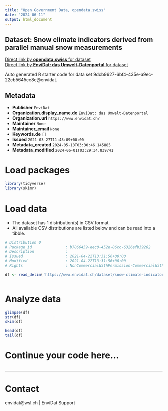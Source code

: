 ```yaml
---
title: "Open Government Data, opendata.swiss"
date: "2024-06-11"
output: html_document
---
```


## Dataset: Snow climate indicators derived from parallel manual snow measurements



[Direct link by **opendata.swiss** for dataset](https://opendata.swiss/de/dataset/snow-climate-indicators-derived-from-parallel-manual-snow-measurements)<br>
[Direct link by **EnviDat: das Umwelt-Datenportal** for dataset](https://www.envidat.ch/#/metadata/snow-climate-indicators-derived-from-parallel-manuel-snow-measurements)

Auto generated R starter code for data set 9dcb9627-6bf4-435e-a9ec-22cb5645ce8e@envidat.

## Metadata

- **Publisher** `EnviDat`
- **Organization.display_name.de** `EnviDat: das Umwelt-Datenportal`
- **Organization.url** `https://www.envidat.ch/`
- **Maintainer** `None`
- **Maintainer_email** `None`
- **Keywords.de** `[]`
- **Issued** `2021-03-27T11:43:09+00:00`
- **Metadata_created** `2024-05-18T03:30:46.145885`
- **Metadata_modified** `2024-06-01T03:29:34.839741`


# Load packages

```r

library(tidyverse)
library(skimr)

```

# Load data

-   The dataset has 1 distribution(s) in CSV format.
-   All available CSV distributions are listed below and can be read into a tibble.

```r

# Distribution 0
# Package_id               : b7866459-eec0-452e-86cc-6326efb39262
# Description              : 
# Issued                   : 2021-04-22T13:31:56+00:00
# Modified                 : 2021-04-22T13:31:56+00:00
# Rights                   : NonCommercialWithPermission-CommercialWithPermission-ReferenceRequired

df <- read_delim('https://www.envidat.ch/dataset/snow-climate-indicators-derived-from-parallel-manuel-snow-measurements/resource/f5873339-983b-4eda-8937-623bdc1ecab8')



```

# Analyze data

```r

glimpse(df)
str(df)
skim(df)

head(df)
tail(df)

```

# Continue your code here...

```r

```

------------------------------------------------------------------------

# Contact

envidat@wsl.ch | EnviDat Support
